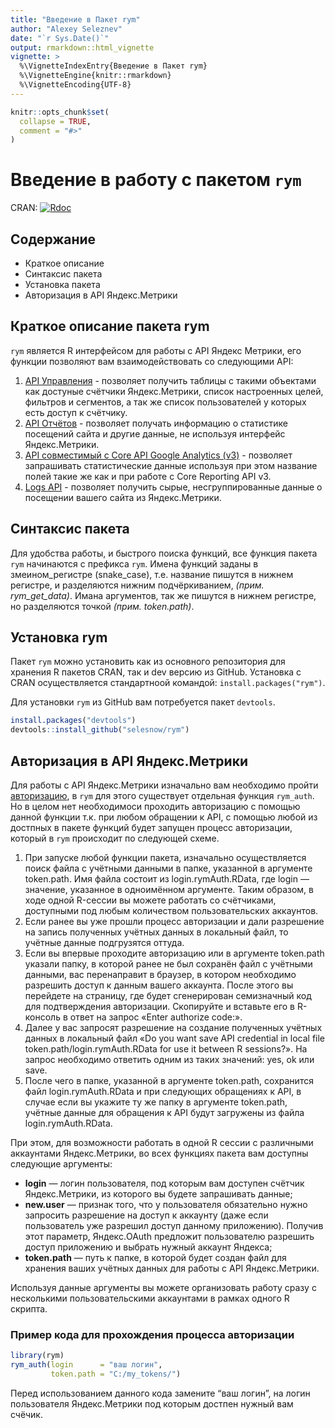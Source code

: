 ---
title: "Введение в Пакет rym"
author: "Alexey Seleznev"
date: "`r Sys.Date()`"
output: rmarkdown::html_vignette
vignette: >
  %\VignetteIndexEntry{Введение в Пакет rym}
  %\VignetteEngine{knitr::rmarkdown}
  %\VignetteEncoding{UTF-8}
---

```{r setup, include = FALSE}
knitr::opts_chunk$set(
  collapse = TRUE,
  comment = "#>"
)
```

# Введение в работу с пакетом `rym`

CRAN: [![Rdoc](http://www.rdocumentation.org/badges/version/rym)](http://www.rdocumentation.org/packages/rym)

## Содержание

* Краткое описание
* Синтаксис пакета
* Установка пакета
* Авторизация в API Яндекс.Метрики

## Краткое описание пакета rym

`rym` является R интерфейсом для работы с API Яндекс Метрики, его функции позволяют вам взаимодействовать со следующими API:

1. [API Управления](https://tech.yandex.ru/metrika/doc/api2/management/intro-docpage/) - позволяет получить таблицы с такими объектами как достуные счётчики Яндекс.Метрики, список настроенных целей, фильтров и сегментов, а так же список пользователей у которых есть доступ к счётчику.
2. [API Отчётов](https://tech.yandex.ru/metrika/doc/api2/api_v1/intro-docpage/) - позволяет получать информацию о статистике посещений сайта и другие данные, не используя интерфейс Яндекс.Метрики.
3. [API совместимый с Core API Google Analytics (v3)](https://tech.yandex.ru/metrika/doc/api2/ga/intro-docpage/) - позволяет запрашивать статистические данные используя при этом название полей такие же как и при работе с Core Reporting API v3.
4. [Logs API](https://tech.yandex.ru/metrika/doc/api2/logs/intro-docpage/) - позволяет получить сырые, несгруппированные данные о посещении вашего сайта из Яндекс.Метрики.

## Синтаксис пакета

Для удобства работы, и быстрого поиска функций, все функция пакета `rym` начинаются с префикса `rym`. 
Имена функций заданы в змеином_регистре (snake_case), т.е. название пишутся в нижнем регистре, и разделяются нижним подчёркиванием, *(прим. rym_get_data)*.
Имана аргументов, так же пишутся в нижнем регистре, но разделяются точкой *(прим. token.path)*.

## Установка rym

Пакет `rym` можно установить как из основного репозитория для хранения R пакетов CRAN, так и dev версию из GitHub.
Установка с CRAN осуществляется стандартноой командой: `install.packages("rym")`.

Для установки `rym` из GitHub вам потребуется пакет `devtools`.

```r
install.packages("devtools")
devtools::install_github("selesnow/rym")
```

## Авторизация в API Яндекс.Метрики

Для работы с API Яндекс.Метрики изначально вам необходимо пройти [авторизацию](https://tech.yandex.ru/metrika/doc/api2/intro/authorization-docpage/), в `rym` для этого существует отдельная функция `rym_auth`. Но в целом нет необходимоси проходить авторизацию с помощью данной функции т.к. при любом обращении к API, с помощью любой из достпных в пакете функций будет запущен процесс авторизации, который в `rym` происходит по следующей схеме.

1. При запуске любой функции пакета, изначально осуществляется поиск файла с учётными данными в папке, указанной в аргументе token.path. Имя файла состоит из login.rymAuth.RData, где login — значение, указанное в одноимённом аргументе. Таким образом, в ходе одной R-сессии вы можете работать со счётчиками, доступными под любым количеством пользовательских аккаунтов.
2. Если ранее вы уже прошли процесс авторизации и дали разрешение на запись полученных учётных данных в локальный файл, то учётные данные подгрузятся оттуда.
3. Если вы впервые проходите авторизацию или в аргументе token.path указали папку, в которой ранее не был сохранён файл с учётными данными, вас перенаправит в браузер, в котором необходимо разрешить доступ к данным вашего аккаунта. После этого вы перейдете на страницу, где будет сгенерирован семизначный код для подтверждения авторизации. Скопируйте и вставьте его в R-консоль в ответ на запрос «Enter authorize code:».
4. Далее у вас запросят разрешение на создание полученных учётных данных в локальный файл «Do you want save API credential in local file token.path/login.rymAuth.RData for use it between R sessions?». На запрос необходимо ответить одним из таких значений: yes, ok или save.
5. После чего в папке, указанной в аргументе token.path, сохранится файл login.rymAuth.RData и при следующих обращениях к API, в случае если вы укажите ту же папку в аргументе token.path, учётные данные для обращения к API будут загружены из файла  login.rymAuth.RData.

При этом, для возможности работать в одной R сессии с различными аккаунтами Яндекс.Метрики, во всех функциях пакета вам доступны следующие аргументы:

* **login** — логин пользователя, под которым вам доступен счётчик Яндекс.Метрики, из которого вы будете запрашивать данные;
* **new.user** — признак того, что у пользователя обязательно нужно запросить разрешение на доступ к аккаунту (даже если пользователь уже разрешил доступ данному приложению). Получив этот параметр, Яндекс.OAuth предложит пользователю разрешить доступ приложению и выбрать нужный аккаунт Яндекса;
* **token.path** — путь к папке, в которой будет создан файл для хранения ваших учётных данных для работы с API Яндекс.Метрики.

Используя данные аргументы вы можете организовать работу сразу с несколькими пользовательскими аккаунтами в рамках одного R скрипта.

### Пример кода для прохождения процесса авторизации
```r
library(rym)
rym_auth(login      = "ваш логин",
         token.path = "C:/my_tokens/")
```

Перед использованием данного кода замените "ваш логин", на логин пользователя Яндекс.Метрики под которым достпен нужный вам счёчик.
